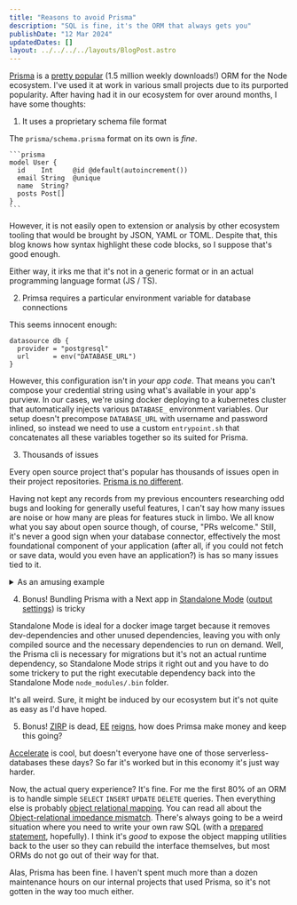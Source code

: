 ```yaml
---
title: "Reasons to avoid Prisma"
description: "SQL is fine, it's the ORM that always gets you"
publishDate: "12 Mar 2024"
updatedDates: []
layout: ../../../../layouts/BlogPost.astro
---
```


[Prisma](https://www.prisma.io/) is a [pretty popular](https://www.npmjs.com/package/prisma) (1.5 million weekly downloads!) ORM for the Node ecosystem. I've used it at work in various small projects due to its purported popularity. After having had it in our ecosystem for over around months, I have some thoughts:

1. It uses a proprietary schema file format

  The `prisma/schema.prisma` format on its own is _fine_.
  
    ```prisma
    model User {
      id    Int     @id @default(autoincrement())
      email String  @unique
      name  String?
      posts Post[]
    }
    ```

   However, it is not easily open to extension or analysis by other ecosystem tooling that would be brought by JSON, YAML or TOML. Despite that, this blog knows how syntax highlight these code blocks, so I suppose that's good enough.

   Either way, it irks me that it's not in a generic format or in an actual programming language format (JS / TS).

2. Primsa requires a particular environment variable for database connections

  This seems innocent enough:

  ```prisma
  datasource db {
    provider = "postgresql"
    url      = env("DATABASE_URL")
  }
  ```

  However, this configuration isn't in _your app code_. That means you can't compose your credential string using what's available in your app's purview. In our cases, we're using docker deploying to a kubernetes cluster that automatically injects various `DATABASE_` environment variables. Our setup doesn't precompose `DATABASE_URL` with username and password inlined, so instead we need to use a custom `entrypoint.sh` that concatenates all these variables together so its suited for Prisma.

3. Thousands of issues

  Every open source project that's popular has thousands of issues open in their project repositories. [Prisma is no different](https://github.com/prisma/prisma/issues).

  Having not kept any records from my previous encounters researching odd bugs and looking for generally useful features, I can't say how many issues are noise or how many are pleas for features stuck in limbo. We all know what you say about open source though, of course, "PRs welcome." Still, it's never a good sign when your database connector, effectively the most foundational component of your application (after all, if you could not fetch or save data, would you even have an application?) is has so many issues tied to it.

  <details>
  <summary>As an amusing example</summary>

  [Ever use AsyncLocalStorage](https://github.com/prisma/prisma/issues/23397)? Well, with Prisma that kind of just... breaks? There's an alleged workaround but it could end up causing a memory leak. Surely, all of that is superfluous but it's someone's plan that's just been ruined, superfluous or not.
  </details>

4. Bonus! Bundling Prisma with a Next app in [Standalone Mode](https://www.ryanmr.com/posts/next-standalone-mode) ([output settings](https://nextjs.org/docs/pages/api-reference/next-config-js/output)) is tricky

  Standalone Mode is ideal for a docker image target because it removes dev-dependencies and other unused dependencies, leaving you with only compiled source and the necessary dependencies to run on demand. Well, the Prisma cli is necessary for migrations but it's not an actual runtime dependency, so Standalone Mode strips it right out and you have to do some trickery to put the right executable dependency back into the Standalone Mode `node_modules/.bin` folder. 
  
  It's all weird. Sure, it might be induced by our ecosystem but it's not quite as easy as I'd have hoped.

5. Bonus! [ZIRP](https://www.investopedia.com/articles/investing/031815/what-zero-interestrate-policy-zirp.asp) is dead, [EE](https://github.com/hoppscotch/hoppscotch/pull/3266#issuecomment-1984106576) [reigns](https://twitter.com/_msw_/status/1766550036328886453), how does Primsa make money and keep this going?

  [Accelerate](https://www.prisma.io/docs/accelerate) is cool, but doesn't everyone have one of those serverless-databases these days? So far it's worked but in this economy it's just way harder.

Now, the actual query experience? It's fine. For me the first 80% of an ORM is to handle simple `SELECT` `INSERT` `UPDATE` `DELETE` queries. Then everything else is probably [object relational mapping](https://en.wikipedia.org/wiki/Object%E2%80%93relational_mapping). You can read all about the [Object-relational impedance mismatch](https://en.wikipedia.org/wiki/Object%E2%80%93relational_impedance_mismatch). There's always going to be a weird situation where you need to write your own raw SQL (with a [prepared statement](https://en.wikipedia.org/wiki/Prepared_statement), hopefully). I think it's _good_ to expose the object mapping utilities back to the user so they can rebuild the interface themselves, but most ORMs do not go out of their way for that.

Alas, Prisma has been fine. I haven't spent much more than a dozen maintenance hours on our internal projects that used Prisma, so it's not gotten in the way too much either.
